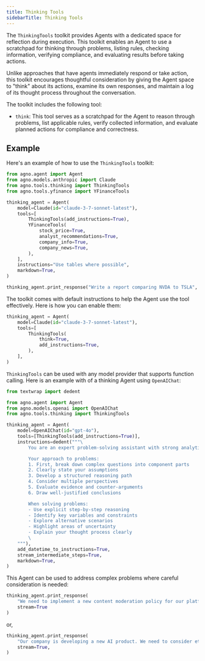 ```yaml
---
title: Thinking Tools
sidebarTitle: Thinking Tools
---
```


The `ThinkingTools` toolkit provides Agents with a dedicated space for reflection during execution. This toolkit enables an Agent to use a scratchpad for thinking through problems, listing rules, checking information, verifying compliance, and evaluating results before taking actions.

Unlike approaches that have agents immediately respond or take action, this toolkit encourages thoughtful consideration by giving the Agent space to "think" about its actions, examine its own responses, and maintain a log of its thought process throughout the conversation.

The toolkit includes the following tool:

- `think`: This tool serves as a scratchpad for the Agent to reason through problems, list applicable rules, verify collected information, and evaluate planned actions for compliance and correctness.

## Example

Here's an example of how to use the `ThinkingTools` toolkit:

```python
from agno.agent import Agent
from agno.models.anthropic import Claude
from agno.tools.thinking import ThinkingTools
from agno.tools.yfinance import YFinanceTools

thinking_agent = Agent(
    model=Claude(id="claude-3-7-sonnet-latest"),
    tools=[
        ThinkingTools(add_instructions=True),
        YFinanceTools(
            stock_price=True,
            analyst_recommendations=True,
            company_info=True,
            company_news=True,
        ),
    ],
    instructions="Use tables where possible",
    markdown=True,
)

thinking_agent.print_response("Write a report comparing NVDA to TSLA", stream=True)
```

The toolkit comes with default instructions to help the Agent use the tool effectively. Here is how you can enable them:

```python
thinking_agent = Agent(
    model=Claude(id="claude-3-7-sonnet-latest"),
    tools=[
        ThinkingTools(
            think=True,
            add_instructions=True,
        ),
    ],
)
```

`ThinkingTools` can be used with any model provider that supports function calling. Here is an example with of a thinking Agent using `OpenAIChat`:

```python
from textwrap import dedent

from agno.agent import Agent
from agno.models.openai import OpenAIChat
from agno.tools.thinking import ThinkingTools

thinking_agent = Agent(
    model=OpenAIChat(id="gpt-4o"),
    tools=[ThinkingTools(add_instructions=True)],
    instructions=dedent("""\
        You are an expert problem-solving assistant with strong analytical skills! 🧠

        Your approach to problems:
        1. First, break down complex questions into component parts
        2. Clearly state your assumptions
        3. Develop a structured reasoning path
        4. Consider multiple perspectives
        5. Evaluate evidence and counter-arguments
        6. Draw well-justified conclusions

        When solving problems:
        - Use explicit step-by-step reasoning
        - Identify key variables and constraints
        - Explore alternative scenarios
        - Highlight areas of uncertainty
        - Explain your thought process clearly
        \
    """),
    add_datetime_to_instructions=True,
    stream_intermediate_steps=True,
    markdown=True,
)
```

This Agent can be used to address complex problems where careful consideration is needed:

```python
thinking_agent.print_response(
    "We need to implement a new content moderation policy for our platform. "
    stream=True
)
```

or,

```python
thinking_agent.print_response(
    "Our company is developing a new AI product. We need to consider ethical implications "
    stream=True,
)
```
